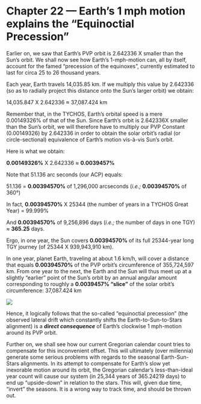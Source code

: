 Chapter 22 — Earth’s 1 mph motion explains the “Equinoctial Precession”
=======================================================================

Earlier on, we saw that Earth’s PVP orbit is 2.642336 X smaller than the Sun’s orbit. We shall now see how Earth’s 1-mph-motion can, all by itself, account for the famed “precession of the equinoxes”, currently estimated to last for circa 25 to 26 thousand years.

Each year, Earth travels 14,035.85 km. If we multiply this value by 2.642336 (so as to radially project this distance onto the Sun’s larger orbit) we obtain:

14,035.847 X 2.642336 ≈ 37,087.424 km

Remember that, in the TYCHOS, Earth’s orbital speed is a mere 0.00149326% of that of the Sun. Since Earth’s orbit is 2.642336X smaller than the Sun’s orbit, we will therefore have to multiply our PVP Constant (0.00149326) by 2.642336 in order to obtain the solar orbit’s radial (or circle-sectional) equivalence of Earth’s motion vis-à-vis Sun’s orbit.

Here is what we obtain:

**0.00149326%** X 2.642336 ≈ **0.0039457%**

Note that 51.136 arc seconds (our ACP) equals:

51.136 = **0.00394570%** of 1,296,000 arcseconds (_i.e.;_ **0.00394570%** of 360°)

In fact, **0.00394570%** X 25344 (the number of years in a TYCHOS Great Year) = 99.999%

And **0.00394570%** of 9,256,896 days (_i.e.;_ the number of days in one TGY) ≈ **365.25** days.

Ergo, in one year, the Sun covers **0.00394570%** of its full 25344-year long TGY journey (of 25344 X 939,943,910 km).

In one year, planet Earth, traveling at about 1.6 km/h, will cover a distance that equals **0.00394570%** of the PVP orbit’s circumference of 355,724,597 km. From one year to the next, the Earth and the Sun will thus meet up at a slightly “earlier” point of the Sun’s orbit by an annual angular amount corresponding to roughly a **0.0039457% “slice”** of the solar orbit’s circumference: 37,087.424 km

![](https://www.tychos.info/book_imagery/080_EarthMotion_IS_precession_02.jpg)

Hence, it logically follows that the so-called “equinoctial precession” (the observed lateral drift which constantly shifts the Earth-to-Sun-to-Stars alignment) is a _**direct consequence**_ of Earth’s clockwise 1 mph-motion around its PVP orbit.

Further on, we shall see how our current Gregorian calendar count tries to compensate for this inconvenient offset. This will ultimately (over millennia) generate some serious problems with regards to the seasonal Earth-Sun-Stars alignments. In its attempt to compensate for Earth’s slow yet inexorable motion around its orbit, the Gregorian calendar’s less-than-ideal year count will cause our system (in 25,344 years of 365.24219 days) to end up “upside-down” in relation to the stars. This will, given due time, “invert” the seasons. It is a wrong way to track time, and should be thrown out.